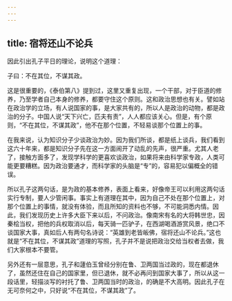 ```yaml
---
---
---
```

title: 宿将还山不论兵
---




因此引出孔子平日的理论，说明这个道理：

子曰：不在其位，不谋其政。

这是很重要的，《泰伯第八》提到过，这里又重复出现，一个干部，对于臣道的修养，乃至学者自己本身的修养，都要守住这个原则。这和政治思想也有关。譬如站在政治学的立场，有人说国家的事，是大家共有的，所以人是政治的动物，都是政治的分子。中国人说“天下兴亡，匹夫有责”，人人都应该关心。但是，有个原则，“不在其位，不谋其政”，他不在那个位置，不轻易谈那个位置上的事。

在我来说，认为知识分子少谈政治为妙。因为我们所谈，都是纸上谈兵，我们看到这六十年来，都是知识分子先在这一方面闹开了动乱的先声，很严重。尤其人老了，接触方面多了，发现学科学的更喜欢谈政治，如果将来由科学家专政，人类可能更要糟糕。因为政治要通才，而科学家的头脑是“专”的，容易犯以偏概全的错误。

所以孔子这两句话，是为政的基本修养，表面上看来，好像帝王可以利用这两句话实行专制，要人少管闲事。事实上有道理在其中，因为自己不处在那个位置上，对那个位置上的事情，就没有体验，而且所知的资料也不够，不可能洞悉内情。因此，我们发现历史上许多大臣下来以后，不问政治。像南宋有名的大将韩世忠，因秦桧当权，把他的兵权取消以后，每天骑一匹驴子，在西湖喝酒游赏风景，绝口不谈国家大事，真如后人有两句名诗说：“英雄到老皆皈佛，宿将还山不论兵。”这也就是“不在其位，不谋其政”道理的写照，孔子并不是说把政治交给当权者去做，我们大家根本不要管。

另外还有一层意思，孔子和蘧伯玉曾经分别在鲁、卫两国当过政的，现在都退休了，虽然还住在自己的国家里，但已退休，就不必再问到国家大事了，所以从这一段话里，轻描淡写的衬托了鲁、卫两国当时的政治，的确是不大高明。因此孔子在无可奈何之中，只好说“不在其位，不谋其政”了。